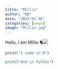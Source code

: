 ```yaml
---
title: "Millie"
author: "KW"
date: "2025-02-06"
categories: [news]
image: "Millie.jpg"
---
```


Hello, I am Millie 🐈![](Millie.jpg)

```r
print("I code in R")
```

```python
print("And in Python")
```
